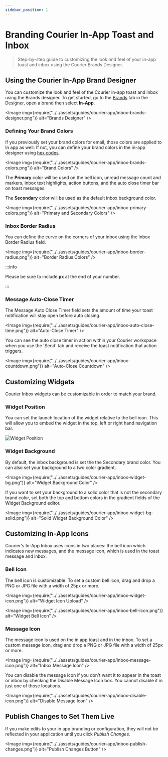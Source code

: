 ```yaml
---
sidebar_position: 1
---
```



# Branding Courier In-App Toast and Inbox

> Step-by-step guide to customizing the look and feel of your in-app toast and inbox using the Courier Brands Designer.

## Using the Courier In-App Brand Designer

You can customize the look and feel of the Courier in-app toast and inbox using the Brands designer. To get started, go to the [Brands](https://app.courier.com/designer/brands) tab in the Designer, open a brand then select **In-App**.

<Image
  img={require("../../assets/guides/courier-app/inbox-brands-designer.png")}
  alt="Brands Designer"
/>

### Defining Your Brand Colors

If you previously set your brand colors for email, those colors are applied to In app as well. If not, you can define your brand colors in the in-app designer using [hex codes](https://htmlcolorcodes.com/).

<Image
  img={require("../../assets/guides/courier-app/inbox-brands-colors.png")}
  alt="Brand Colors"
/>

The **Primary** color will be used on the bell icon, unread message count and markers, inbox text highlights, action buttons, and the auto close timer bar on toast messages.

The **Secondary** color will be used as the default inbox background color.

<Image
  img={require("../../assets/guides/courier-app/inbox-primary-colors.png")}
  alt="Primary and Secondary Colors"
/>

### Inbox Border Radius

You can define the curve on the corners of your inbox using the Inbox Border Radius field. 

<Image
  img={require("../../assets/guides/courier-app/inbox-border-radius.png")}
  alt="Border Radius Colors"
/>

:::info

Please be sure to include **px** at the end of your number.

:::

### Message Auto-Close Timer

The Message Auto Close Timer field sets the amount of time your toast notification will stay open before auto closing. 

<Image
  img={require("../../assets/guides/courier-app/inbox-auto-close-time.png")}
  alt="Auto-Close Timer"
/>

You can see the auto close timer in action within your Courier workspace when you use the 'Send' tab and receive the toast notification that action triggers.

<Image
  img={require("../../assets/guides/courier-app/inbox-countdown.png")}
  alt="Auto-Close Countdown"
/>

## Customizing Widgets

Courier Inbox widgets can be customizable in order to match your brand.

### Widget Position

You can set the launch location of the widget relative to the bell icon. This will allow you to embed the widget in the top, left or right hand navigation bar.

<GifWrapper width={845} height={475} caption="Widget Position">

![Widget Position](../../assets/guides/courier-app/inbox-widget-position.gif)

</GifWrapper>

### Widget Background

By default, the inbox background is set the the Secondary brand color. You can also set your background to a two color gradient.

<Image
  img={require("../../assets/guides/courier-app/inbox-widget-bg.png")}
  alt="Widget Background Color"
/>

If you want to set your background to a solid color that is not the secondary brand color, set both the top and bottom colors in the gradient fields of the Widget Background editor.

<Image
  img={require("../../assets/guides/courier-app/inbox-widget-bg-solid.png")}
  alt="Solid Widget Background Color"
/>

## Customizing In-App Icons

Courier's In-App Inbox uses icons in two places: the bell icon which indicates new messages, and the message icon, which is used in the toast message and inbox.

 ### Bell Icon

 The bell icon is customizable. To set a custom bell icon, drag and drop a PNG or JPG file with a width of 25px or more.

<Image
  img={require("../../assets/guides/courier-app/inbox-widget-icon.png")}
  alt="Widget Icon Upload"
/>

<Image
  img={require("../../assets/guides/courier-app/inbox-bell-icon.png")}
  alt="Widget Bell Icon"
/>

### Message Icon

The message icon is used on the in app toast and in the inbox. To set a custom message icon, drag and drop a PNG or JPG file with a width of 25px or more.

<Image
  img={require("../../assets/guides/courier-app/inbox-message-icon.png")}
  alt="Inbox Message Icon"
/>

You can disable the message icon if you don't want it to appear in the toast or inbox by checking the Disable Message Icon box. You cannot disable it in just one of those locations.

<Image
  img={require("../../assets/guides/courier-app/inbox-disable-icon.png")}
  alt="Disable Message Icon"
/>

## Publish Changes to Set Them Live

If you make edits to your in app branding or configuration, they will not be reflected in your application until you click _Publish Changes_.

<Image
  img={require("../../assets/guides/courier-app/inbox-publish-changes.png")}
  alt="Publish Changes Button"
/>